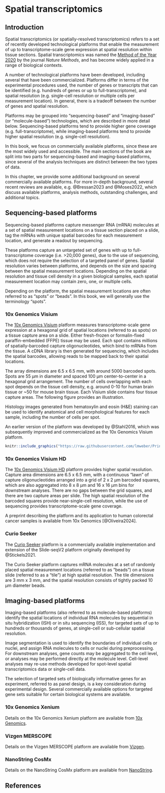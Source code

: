 # Spatial transcriptomics {#sec-bkg-spatial-transcriptomics}

## Introduction

Spatial transcriptomics (or spatially-resolved transcriptomics) refers to a set of recently developed technological platforms that enable the measurement of up to transcriptome-scale gene expression at spatial resolution within tissue sections. Spatial transcriptomics was named the [Method of the Year 2020](https://doi.org/10.1038/s41592-020-01042-x) by the journal *Nature Methods*, and has become widely applied in a range of biological contexts.

A number of technological platforms have been developed, including several that have been commercialized. Platforms differ in terms of the experimental procedures used, the number of genes or transcripts that can be identified (e.g. hundreds of genes or up to full-transcriptome), and spatial resolution (e.g. single-cell resolution or multiple cells per measurement location). In general, there is a tradeoff between the number of genes and spatial resolution.

Platforms may be grouped into "sequencing-based" and "imaging-based" (or "molecule-based") technologies, which are described in more detail below. Sequencing-based platforms tend to provide higher gene coverage (e.g. full-transcriptome), while imaging-based platforms tend to provide higher spatial resolution (e.g. single-cell resolution).

In this book, we focus on commercially available platforms, since these are the most widely used and accessible. The main sections of the book are split into two parts for sequencing-based and imaging-based platforms, since several of the analysis techniques are distinct between the two types of data.

In this chapter, we provide some additional background on several commercially available platforms. For more in-depth background, several recent reviews are available, e.g. @Bressan2023 and @Moses2022, which discuss available platforms, analysis methods, outstanding challenges, and additional topics.


## Sequencing-based platforms

Sequencing-based platforms capture messenger RNA (mRNA) molecules at a set of spatial measurement locations on a tissue section placed on a slide, tag the mRNAs with unique spatial barcodes for each measurement location, and generate a readout by sequencing.

These platforms capture an untargeted set of genes with up to full-transcriptome coverage (i.e. >20,000 genes), due to the use of sequencing, which does not require the selection of a targeted panel of genes. Spatial resolution varies between platforms, and depends on the size and spacing between the spatial measurement locations. Depending on the spatial resolution and tissue cell density in a given biological samples, each spatial measurement location may contain zero, one, or multiple cells.

Depending on the platform, the spatial measurement locations are often referred to as "spots" or "beads". In this book, we will generally use the terminology "spots".


### 10x Genomics Visium

The [10x Genomics Visium](https://www.10xgenomics.com/products/spatial-gene-expression) platform measures transcriptome-scale gene expression at a hexagonal grid of spatial locations (referred to as spots) on a tissue capture area on a slide. Either fresh-frozen or formalin-fixed paraffin-embedded (FFPE) tissue may be used. Each spot contains millions of spatially-barcoded capture oligonucleotides, which bind to mRNAs from the tissue. A cDNA library is then generated for sequencing, which includes the spatial barcodes, allowing reads to be mapped back to their spatial locations.

The array dimensions are 6.5 x 6.5 mm, with around 5000 barcoded spots. Spots are 55 µm in diameter and spaced 100 µm center-to-center in a hexagonal grid arrangement. The number of cells overlapping with each spot depends on the tissue cell density, e.g. around 0-10 for human brain tissue or ~50 for mouse brain tissue. Each Visium slide contains four tissue capture areas. The following figure provides an illustration.

Histology images generated from hematoxylin and eosin (H&E) staining can be used to identify anatomical and cell morphological features for each sample, including the number of cells per spot.

An earlier version of the platform was developed by @Stahl2016, which was subsequently improved and commercialized as the 10x Genomics Visium platform.

```r
knitr::include_graphics("https://raw.githubusercontent.com/lmweber/PrinciplesSTA-resources/main/images/Visium.png")
```


### 10x Genomics Visium HD

The [10x Genomics Visium HD](https://www.10xgenomics.com/products/visium-hd-spatial-gene-expression) platform provides higher spatial resolution. Capture area dimensions are 6.5 x 6.5 mm, with a continuous "lawn" of capture oligonucleotides arranged into a grid of 2 x 2 µm barcoded squares, which are also aggregated into 8 x 8 µm and 16 x 16 µm bins for downstream analyses. There are no gaps between the grid squares, and there are two capture areas per slide. The high spatial resolution of the barcoded squares provide near-single-cell resolution, while the use of sequencing provides transcriptome-scale gene coverage.

A preprint describing the platform and its application to human colorectal cancer samples is available from 10x Genomics [@Oliveira2024].


### Curio Seeker

The [Curio Seeker](https://curiobioscience.com/product/) platform is a commercially available implementation and extension of the Slide-seqV2 platform originally developed by @Stickels2021.

The Curio Seeker platform captures mRNA molecules at a set of randomly placed spatial measurement locations (referred to as "beads") on a tissue slide (referred to as a "tile") at high spatial resolution. The tile dimensions are 3 mm x 3 mm, and the spatial resolution consists of tightly packed 10 µm diameter beads.


## Imaging-based platforms

Imaging-based platforms (also referred to as molecule-based platforms) identify the spatial locations of individual RNA molecules by sequential in situ hybridization (ISH) or in situ sequencing (ISS), for targeted sets of up to hundreds or thousands of genes, at single-cell or sub-cellular spatial resolution.

Image segmentation is used to identify the boundaries of individual cells or nuclei, and assign RNA molecules to cells or nuclei during preprocessing. For downstream analyses, gene counts may be aggregated to the cell level, or analyses may be performed directly at the molecule level. Cell-level analyses may re-use methods developed for spot-level spatial transcriptomics data or single-cell data.

The selection of targeted sets of biologically informative genes for an experiment, referred to as panel design, is a key consideration during experimental design. Several commercially available options for targeted gene sets suitable for certain biological systems are available.


### 10x Genomics Xenium

Details on the 10x Genomics Xenium platform are available from [10x Genomics](https://www.10xgenomics.com/platforms/xenium).


### Vizgen MERSCOPE

Details on the Vizgen MERSCOPE platform are available from [Vizgen](https://vizgen.com/products/).


### NanoString CosMx

Details on the NanoString CosMx platform are available from [NanoString](https://nanostring.com/products/cosmx-spatial-molecular-imager/).


## References {.unnumbered}
